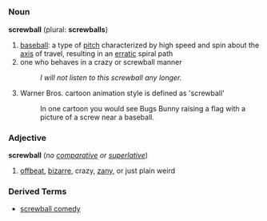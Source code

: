=={{en}}==

===Noun===
'''screwball''' (plural: '''screwballs''')

#[[baseball]]: a type of [[pitch]] characterized by high speed and spin about the [[axis]] of travel, resulting in an [[erratic]] spiral path
# one who behaves in a crazy or screwball manner
#: ''I will not listen to this screwball any longer.''
# Warner Bros. cartoon animation style is defined as 'screwball'
#:In one cartoon you would see Bugs Bunny raising a flag with a picture of a screw near a baseball.

===Adjective=== 
'''screwball''' (''no [[comparative]] or [[superlative]]'')
#[[offbeat]], [[bizarre]], crazy, [[zany]], or just plain weird

===Derived Terms===
*[[screwball comedy]]